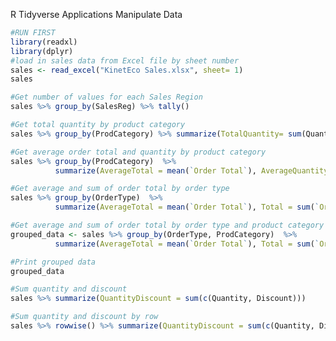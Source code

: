 R Tidyverse Applications
Manipulate Data

```r
#RUN FIRST
library(readxl)
library(dplyr)
#load in sales data from Excel file by sheet number
sales <- read_excel("KinetEco Sales.xlsx", sheet= 1)
sales
```

```r
#Get number of values for each Sales Region
sales %>% group_by(SalesReg) %>% tally()
```

```r
#Get total quantity by product category
sales %>% group_by(ProdCategory) %>% summarize(TotalQuantity= sum(Quantity))
```

```r
#Get average order total and quantity by product category
sales %>% group_by(ProdCategory)  %>%
          summarize(AverageTotal = mean(`Order Total`), AverageQuantity = mean(Quantity))
```

```r
#Get average and sum of order total by order type
sales %>% group_by(OrderType)  %>%
          summarize(AverageTotal = mean(`Order Total`), Total = sum(`Order Total`))
```

```r
#Get average and sum of order total by order type and product category
grouped_data <- sales %>% group_by(OrderType, ProdCategory)  %>%
          summarize(AverageTotal = mean(`Order Total`), Total = sum(`Order Total`), .groups= "drop")
```

```r
#Print grouped data
grouped_data
```

```r
#Sum quantity and discount
sales %>% summarize(QuantityDiscount = sum(c(Quantity, Discount)))
```

```r
#Sum quantity and discount by row
sales %>% rowwise() %>% summarize(QuantityDiscount = sum(c(Quantity, Discount)))
```

